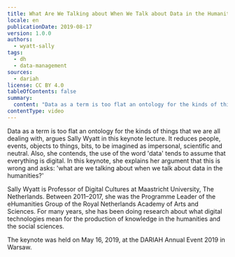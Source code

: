 ```yaml
---
title: What Are We Talking about When We Talk about Data in the Humanities?
locale: en
publicationDate: 2019-08-17
version: 1.0.0
authors:
  - wyatt-sally
tags:
  - dh
  - data-management
sources:
  - dariah
license: CC BY 4.0
tableOfContents: false
summary:
  content: "Data as a term is too flat an ontology for the kinds of things that we are all dealing with, argues Sally Wyatt in this keynote lecture. It reduces people, events, objects to things, bits, to be imagined as impersonal, scientific and neutral. Also, she contends, the use of the word 'data' tends to assume that everything is digital. In this keynote, she explains her argument that this is wrong and asks: 'what are we talking about when we talk about data in the humanities?'"
contentType: video
---
```

Data as a term is too flat an ontology for the kinds of things that we are all dealing with, argues Sally Wyatt in this keynote lecture. It reduces people, events, objects to things, bits, to be imagined as impersonal, scientific and neutral. Also, she contends, the use of the word 'data' tends to assume that everything is digital. In this keynote, she explains her argument that this is wrong and asks: 'what are we talking about when we talk about data in the humanities?'

Sally Wyatt is Professor of Digital Cultures at Maastricht University, The Netherlands. Between 2011–2017, she was the Programme Leader of the eHumanities Group of the Royal Netherlands Academy of Arts and Sciences. For many years, she has been doing research about what digital technologies mean for the production of knowledge in the humanities and the social sciences.

The keynote was held on May 16, 2019, at the DARIAH Annual Event 2019 in Warsaw.

<VideoCard title="What Are We Talking about When We Talk about Data in the Humanities?" id="fmziX4lHBoc" image="images/sally-wyatt.png" provider="youtube" />
